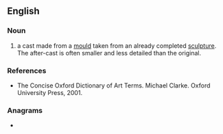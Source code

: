 {{also|aftercast}}
==English==

===Noun===
{{en-noun|head=[[after]]-[[cast]]}}

# {{lb|en|sculpture}} a cast made from a [[mould]] taken from an already completed [[sculpture]]. The after-cast is often smaller and less detailed than the original.

===References===
* The Concise Oxford Dictionary of Art Terms. Michael Clarke. Oxford University Press, 2001.

===Anagrams===
* {{anagrams|en|artefacts}}